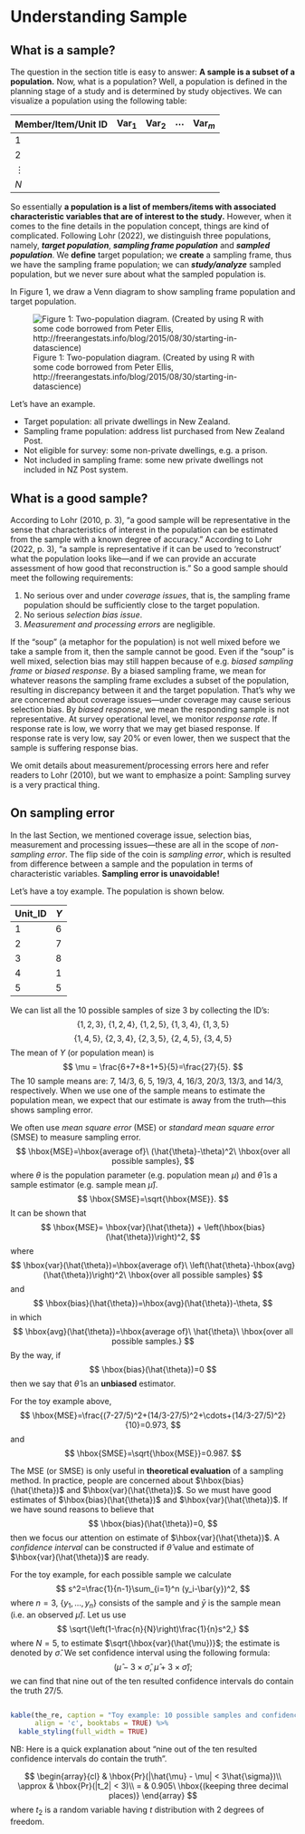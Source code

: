 # Understanding Sample {#sample}

## What is a sample?

The question in the section title is easy to answer: **A sample is a subset of a population.** Now, what is a population? Well, a population is defined in the planning stage of a study and is determined by study objectives. We can visualize a population using the following table:

Member/Item/Unit ID | Var$_1$ | Var$_2$ | $\cdots$ | Var$_m$
:---------|:-------|:-------|:----------|:-------
 1        |        |        |           |
 2        |        |        |           |
 $\vdots$ |        |        |           |
 $N$      |        |        |           |

So essentially **a population is a list of members/items with associated characteristic variables that are of interest to the study.** However, when it comes to the fine details in the population concept, things are kind of complicated. Following Lohr (2022), we distinguish three populations, namely, ***target population***, ***sampling frame population*** and ***sampled population***. We **define** target population; we **create** a sampling frame, thus we have the sampling frame population; we can ***study/analyze*** sampled population, but we never sure about what the sampled population is.  

In Figure 1, we draw a Venn diagram to show sampling frame population and target population.

![Figure 1: Two-population diagram. (Created by using R with some code borrowed from Peter Ellis, http://freerangestats.info/blog/2015/08/30/starting-in-datascience)](./figs/two_population_diagram.png) 

Let's have an example.

- Target population: all private dwellings in New Zealand.
- Sampling frame population: address list purchased from New Zealand Post.
- Not eligible for survey: some non-private dwellings, e.g. a prison.
- Not included in sampling frame: some new private dwellings not included in NZ Post system.
<!-- - Not reachable: e.g. some private dwellings in certain islands are too costly to be visited. -->


## What is a good sample?

According to Lohr (2010, p. 3), "a good sample will be representative in the sense that characteristics of interest in the population can be estimated from the sample with a known degree of accuracy." According to Lohr (2022, p. 3), "a sample is representative if it can be used to 'reconstruct' what the population looks like---and if we can provide an accurate assessment of how good that reconstruction is."
So a good sample should meet the following requirements:

1. No serious over and under *coverage issues*, that is, the sampling frame population should be sufficiently close to the target population.
1. No serious *selection bias issue*.
1. *Measurement and processing errors* are negligible. 

If the "soup" (a metaphor for the population) is not well mixed before we take a sample from it, then the sample cannot be good. Even if the "soup" is well mixed, selection bias may still happen because of e.g. *biased sampling frame* or *biased response*. By a biased sampling frame, we mean for whatever reasons the sampling frame excludes a subset of the population, resulting in discrepancy between it and the target population. That's why we are concerned about coverage issues---under coverage may cause serious selection bias. By *biased response*, we mean the responding sample is not representative. At survey operational level, we monitor *response rate*. If response rate is low, we worry that we may get biased response. If response rate is very low, say 20% or even lower, then we suspect that the sample is suffering response bias.

We omit details about measurement/processing errors here and refer readers to Lohr (2010), but we want to emphasize a point: Sampling survey is a very practical thing.


## On sampling error

In the last Section, we mentioned coverage issue, selection bias, measurement and processing issues---these are all in the scope of *non-sampling error*. The flip side of the coin is *sampling error*, which is resulted from difference between a sample and the population in terms of characteristic variables. **Sampling error is unavoidable!** 

Let's have a toy example. The population is shown below.

Unit_ID | $Y$
:-------| :------
  1| 6
  2| 7
  3| 8
  4| 1
  5| 5
  
We can list all the 10 possible samples of size 3 by collecting the ID's:
$$
\{1, 2, 3\}, \ \{1, 2, 4\}, \ \{1, 2, 5\}, \ \{1, 3, 4\}, \ \{1, 3, 5\}
$$
$$
\{1, 4, 5\}, \ \{2, 3, 4\}, \ \{2, 3, 5\}, \ \{2, 4, 5\}, \ \{3, 4, 5\}
$$
The mean of $Y$ (or population mean) is
$$
\mu = \frac{6+7+8+1+5}{5}=\frac{27}{5}.
$$
The 10 sample means are: 7, 14/3, 6, 5, 19/3, 4, 16/3, 20/3, 13/3, and 14/3, respectively. When we use one of the sample means to estimate the population mean, we expect that our estimate is away from the truth---this shows sampling error. 

We often use *mean square error* (MSE) or *standard mean square error* (SMSE) to measure sampling error.
$$
\hbox{MSE}=\hbox{average of}\ (\hat{\theta}-\theta)^2\ \hbox{over all possible samples},
$$
where $\theta$ is the population parameter (e.g. population mean $\mu$) and $\hat{\theta}$ is a sample estimator (e.g. sample mean $\hat{\mu}$).
$$
\hbox{SMSE}=\sqrt{\hbox{MSE}}.
$$
It can be shown that 
$$
\hbox{MSE}= \hbox{var}(\hat{\theta}) + \left(\hbox{bias}(\hat{\theta})\right)^2,
$$
where 
$$
\hbox{var}(\hat{\theta})=\hbox{average of}\ \left(\hat{\theta}-\hbox{avg}(\hat{\theta})\right)^2\ \hbox{over all possible samples}
$$
and
$$
\hbox{bias}(\hat{\theta})=\hbox{avg}(\hat{\theta})-\theta,
$$
in which 
$$
\hbox{avg}(\hat{\theta})=\hbox{average of}\ \hat{\theta}\ \hbox{over all possible samples.}
$$
By the way, if
$$
\hbox{bias}(\hat{\theta})=0
$$
then we say that $\hat{\theta}$ is an **unbiased** estimator.

For the toy example above, 
$$
\hbox{MSE}=\frac{(7-27/5)^2+(14/3-27/5)^2+\cdots+(14/3-27/5)^2}{10}=0.973,
$$
and 
$$
\hbox{SMSE}=\sqrt{\hbox{MSE}}=0.987.
$$

The MSE (or SMSE) is only useful in **theoretical evaluation** of a sampling method. In practice, people are concerned about $\hbox{bias}(\hat{\theta})$ and $\hbox{var}(\hat{\theta})$. So we must have good estimates of $\hbox{bias}(\hat{\theta})$ and $\hbox{var}(\hat{\theta})$. If we have sound reasons to believe that 
$$
\hbox{bias}(\hat{\theta})=0,
$$
then we focus our attention on estimate of $\hbox{var}(\hat{\theta})$. A *confidence interval* can be constructed if $\hat{\theta}$ value and estimate of $\hbox{var}(\hat{\theta})$ are ready.

For the toy example, for each possible sample we calculate
$$
s^2=\frac{1}{n-1}\sum_{i=1}^n (y_i-\bar{y})^2,
$$
where $n=3$, $\{y_1, \ldots, y_n\}$ consists of the sample and $\bar{y}$ is the sample mean (i.e. an observed $\hat{\mu}$).
Let us use 
$$
\sqrt{\left(1-\frac{n}{N}\right)\frac{1}{n}s^2,}
$$
where $N=5$, to estimate $\sqrt{\hbox{var}(\hat{\mu})}$; the estimate is denoted by $\hat{\sigma}$. We set confidence interval using the following formula:
$$
(\hat{\mu} - 3\times \hat{\sigma},\  \hat{\mu} + 3\times \hat{\sigma});
$$
we can find that nine out of the ten resulted confidence intervals do contain the truth $27/5$. 

```r
```

```r
kable(the_re, caption = "Toy example: 10 possible samples and confidence intervals.",
      align = 'c', booktabs = TRUE) %>%
  kable_styling(full_width = TRUE)  

```

NB: Here is a quick explanation about "nine out of the ten resulted confidence intervals do contain the truth".

$$
\begin{array}{cl}
& \hbox{Pr}(|\hat{\mu} - \mu| < 3\hat{\sigma})\\
\approx & \hbox{Pr}(|t_2| < 3)\\
= & 0.905\ \hbox{(keeping three decimal places)}
\end{array}
$$
where $t_2$ is a random variable having $t$ distribution with 2 degrees of freedom.

<!-- ## Why take a sample? -->

<!-- A quick answer is: -->

<!-- - We want to save costs (such as money and time). -->
<!-- - In some situations, e.g. *blood testing*, we must take a sample rather than do a **census.** -->
<!-- - "Estimates based on sample surveys are often more accurate than those based on a census because investigators can be more careful when collecting data." (Lohr, 2019) -->